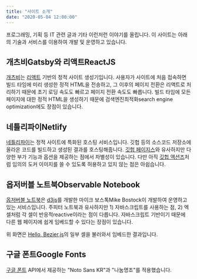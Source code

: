 ```yaml
---
title: "사이트 소개"
date: "2020-05-04 12:00:00"
---
```

프로그래밍, 기획 등 IT 관련 글과 기타 이런저런 이야기를 올립니다. 이 사이트는 아래의 기술과
서비스를 이용하여 개발 및 운영하고 있습니다.

## 개츠비Gatsby와 리액트ReactJS

[개츠비](https://www.gatsbyjs.org)는 [리액트](https://reactjs.org) 기반의 정적 사이트
생성기입니다. 사용자가 사이트에 처음 접속하면 빌드 타임에 미리 생성한 정적 HTML을 전송하고, 그
이후의 페이지 전환은 리액트로 처리하기 때문에 초기 로딩 속도도 빠르고 페이지 전환 속도도
빠릅니다. 빌드 타임에 모든 페이지에 대한 정적 HTML을 생성하기 때문에 검색엔진최적화search engine
optimization에도 장점이 있습니다.

## 네틀리파이Netlify

[네틀리파이](https://www.netlify.com)는 정적 사이트에 특화된 호스팅 서비스입니다. 깃헙 등의
소스코드 저장소에 올라온 코드를 빌드하고 생성된 결과를 호스팅해줍니다. [깃헙
페이지스](https://pages.github.com)와 유사하지만 다양한 부가 기능과 옵션을 제공하는 점에서
차별성이 있습니다. 다만 아직 [깃헙 액션즈](https://github.com/features/actions)처럼 임의의 도커
이미지를 쓸 수 있도록 허용하고 있지 않는 점은 아쉽습니다.

## 옵저버블 노트북Observable Notebook

[옵저버블 노트북](https://observablehq.com)은 [d3js](https://d3js.org)를 개발한 마이크
보스톡Mike Bostock이 개발하여 운영하고 있는 서비스입니다. 주피터 노트북과 유사하지만 1)
자바스크립트를 사용하는 점, 2) 엑셀처럼 각 셀이 반응적reactive이라는 점이 다릅니다.
자바스크립트 기반이기 때문에 다른 웹 페이지에 쉽게 임베드할 수 있다는 장점이 있습니다.

<Observable notebook="@mbostock/hello-bezier-js" />
<blockquote>
<div className="nb-viewof-offset1" />
<div className="nb-viewof-offset2" />
<div className="nb-canvas" />
</blockquote>

위 화면은 [Hello, Bezier.js](https://observablehq.com/@mbostock/hello-bezier-js)의 일부
셀을 불러와서 임베드한 결과입니다.

## 구글 폰트Google Fonts

[구글 폰트](https://fonts.google.com/) API에서 제공하는 "Noto Sans KR"과 "나눔명조"를
적용했습니다.

